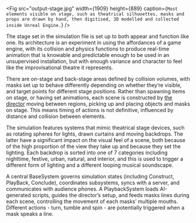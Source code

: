 
<Fig
    src="output-stage.jpg"
    width={1909}
    height={889}
    caption={`Most elements visible on stage, such as theatrical silhuoettes, masks and props are drawn by hand, then digitised, 3D modelled and collected inside Unreal Engine.`}
/>

The stage set in the simulation file is set up to both appear and function like one. Its architecture is an experiment in using the affordances of a game engine, with its collision and physics functions to produce real-time animation that is knowable and predictable enough to be used in an unsupervised installation, but with enough variance and character to feel like the improvisational theatre it represents.

There are on-stage and back-stage areas defined by collision volumes, with masks set up to behave differently depending on whether they’re visible, and target points for different stage positions. Rather than spawning items on stage, or having set animations, each scene is constructed by [the director](#content-the-director) moving between regions, picking up and placing objects and masks on stage. This means timing of actions is not definitive, influenced by distance and collision between elements. 

The simulation features systems that mimic theatrical stage devices, such as rotating spheres for lights, drawn curtains and moving backdrops. The latter have a significant impact on the visual feel of a scene, both because of the high proportion of the view they take up and because they set the lighting. Each backdrop is sorted into one of 7 categories including nighttime, festive, urban, natural, and interior, and this is used to trigger a different form of lighting and a different looping musical soundscape. 

A central BaseSystem governs simulation states (including Construct, PlayBack, Conclude), coordinates subsystems, syncs with a server, and communicates with audience phones. A PlaybackSystem loads AI-generated scripts, guides the director’s setup, and feeds masks lines during each scene, controlling the movement of each masks’ multiple mouths. Different actions - turn, tumble and spin - are potentially triggered when a mask speaks a line.